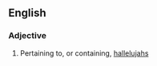==English==

===Adjective===
{{head|en|adjective}}

# {{rare}} Pertaining to, or containing, [[hallelujah]]s